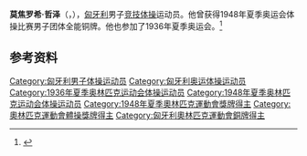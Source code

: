 {{NoteTA|G1=Sports}}
{{eastern name order|[[匈牙利语|匈牙利语]]}}

'''莫焦罗希·哲泽'''（{{lang-hu|Mogyoróssy Győző}}，{{bd|1914年|12月23日|1981年|12月20日}}），[[匈牙利|匈牙利]]男子[[竞技体操|竞技体操]]运动员。他曾获得1948年夏季奥运会体操比赛男子团体全能铜牌。他也参加了1936年夏季奥运会。<ref>{{Cite web|title=Győző MOGYOROSSY|url=https://www.olympic.org/gyozo-mogyorosi|accessdate=2021-03-25|work=International Olympic Committee}}</ref>

== 参考资料 ==
{{reflist}}

{{Authority control}}
{{DEFAULTSORT:Mogyoróssy, Győző}}
[[Category:匈牙利男子体操运动员|Category:匈牙利男子体操运动员]]
[[Category:匈牙利奥运体操运动员|Category:匈牙利奥运体操运动员]]
[[Category:1936年夏季奥林匹克运动会体操运动员|Category:1936年夏季奥林匹克运动会体操运动员]]
[[Category:1948年夏季奥林匹克运动会体操运动员|Category:1948年夏季奥林匹克运动会体操运动员]]
[[Category:1948年夏季奧林匹克運動會獎牌得主|Category:1948年夏季奧林匹克運動會獎牌得主]]
[[Category:奧林匹克運動會體操獎牌得主|Category:奧林匹克運動會體操獎牌得主]]
[[Category:匈牙利奧林匹克運動會銅牌得主|Category:匈牙利奧林匹克運動會銅牌得主]]